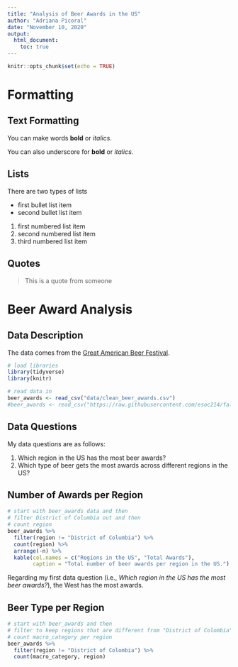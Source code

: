 ```yaml
---
title: "Analysis of Beer Awards in the US"
author: "Adriana Picoral"
date: "November 10, 2020"
output:
  html_document:
    toc: true
---
```


```r
knitr::opts_chunk$set(echo = TRUE)
```

# Formatting

## Text Formatting

You can make words **bold** or *italics*.

You can also underscore for __bold__ or _italics_.

## Lists

There are two types of lists

- first bullet list item
- second bullet list item

1. first numbered list item
1. second numbered list item
1. third numbered list item

## Quotes

> This is a quote from someone

# Beer Award Analysis

## Data Description

The data comes from the [Great American Beer Festival](https://www.greatamericanbeerfestival.com/the-competition/winners/). 

```r
# load libraries
library(tidyverse)
library(knitr)
```

```r
# read data in
beer_awards <- read_csv("data/clean_beer_awards.csv")
#beer_awards <- read_csv("https://raw.githubusercontent.com/esoc214/fall2020_002_class_scripts/main/data/clean_beer_awards.csv")
```

## Data Questions

My data questions are as follows:

1. Which region in the US has the most beer awards?
1. Which type of beer gets the most awards across different regions in the US?

## Number of Awards per Region

```r
# start with beer_awards data and then
# filter District of Columbia out and then
# count region
beer_awards %>%
  filter(region != "District of Columbia") %>%
  count(region) %>%
  arrange(-n) %>%
  kable(col.names = c("Regions in the US", "Total Awards"),
        caption = "Total number of beer awards per region in the US.")
```

Regarding my first data question (i.e., *Which region in the US has the most beer awards?*), the West has the most awards.

## Beer Type per Region

```r
# start with beer_awards and then
# filter to keep regions that are different from "District of Colombia"
# count macro_category per region
beer_awards %>%
  filter(region != "District of Colombia") %>%
  count(macro_category, region)
```

